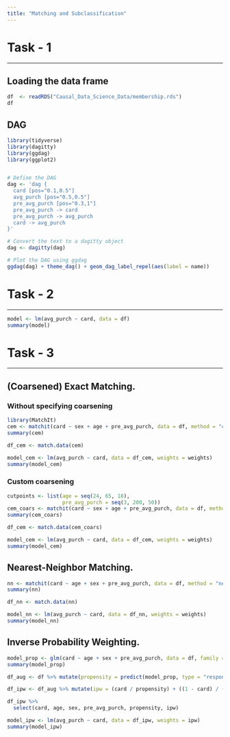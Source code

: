 ```yaml
---
title: "Matching and Subclassification"
---
```


# Task - 1

------------------------------------------------------------------------

## Loading the data frame

```r
df  <- readRDS("Causal_Data_Science_Data/membership.rds")
df
```

## DAG

```r
library(tidyverse)
library(dagitty)
library(ggdag)
library(ggplot2)


# Define the DAG
dag <- 'dag {
  card [pos="0.1,0.5"]
  avg_purch [pos="0.5,0.5"]
  pre_avg_purch [pos="0.3,1"]
  pre_avg_purch -> card
  pre_avg_purch -> avg_purch
  card -> avg_purch
}'

# Convert the text to a dagitty object
dag <- dagitty(dag)

# Plot the DAG using ggdag
ggdag(dag) + theme_dag() + geom_dag_label_repel(aes(label = name))
```

# Task - 2

------------------------------------------------------------------------

```r
model <- lm(avg_purch ~ card, data = df)
summary(model)
```

# Task - 3

------------------------------------------------------------------------
## (Coarsened) Exact Matching.

### Without specifying coarsening

```r
library(MatchIt)
cem <- matchit(card ~ sex + age + pre_avg_purch, data = df, method = "cem", estimand = 'ATE')
summary(cem)

df_cem <- match.data(cem)

model_cem <- lm(avg_purch ~ card, data = df_cem, weights = weights)
summary(model_cem)

```

### Custom coarsening

```r
cutpoints <- list(age = seq(24, 65, 18), 
                  pre_avg_purch = seq(3, 200, 50))
cem_coars <- matchit(card ~ sex + age + pre_avg_purch, data = df, method = "cem", estimand = 'ATE', cutpoints = cutpoints)
summary(cem_coars)

df_cem <- match.data(cem_coars)

model_cem <- lm(avg_purch ~ card, data = df_cem, weights = weights)
summary(model_cem)

```

## Nearest-Neighbor Matching.

```r
nn <- matchit(card ~ age + sex + pre_avg_purch, data = df, method = "nearest", distance = "mahalanobis", replace = T)
summary(nn)

df_nn <- match.data(nn)

model_nn <- lm(avg_purch ~ card, data = df_nn, weights = weights)
summary(model_nn)
```

## Inverse Probability Weighting.

```r
model_prop <- glm(card ~ age + sex + pre_avg_purch, data = df, family = binomial(link = "logit"))
summary(model_prop)

df_aug <- df %>% mutate(propensity = predict(model_prop, type = "response"))

df_ipw <- df_aug %>% mutate(ipw = (card / propensity) + ((1 - card) / (1 - propensity)))

df_ipw %>% 
  select(card, age, sex, pre_avg_purch, propensity, ipw)

model_ipw <- lm(avg_purch ~ card, data = df_ipw, weights = ipw)
summary(model_ipw)
```


